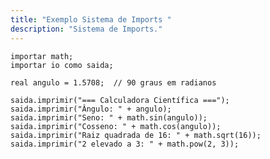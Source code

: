 ```yaml
---
title: "Exemplo Sistema de Imports "
description: "Sistema de Imports."
---
```

 
```lipo
importar math;
importar io como saida;

real angulo = 1.5708;  // 90 graus em radianos

saida.imprimir("=== Calculadora Científica ===");
saida.imprimir("Ângulo: " + angulo);
saida.imprimir("Seno: " + math.sin(angulo));
saida.imprimir("Cosseno: " + math.cos(angulo));
saida.imprimir("Raiz quadrada de 16: " + math.sqrt(16));
saida.imprimir("2 elevado a 3: " + math.pow(2, 3));

```